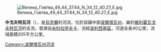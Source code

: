 [[Image:Велика_Говтва_49_44_37.64_N_34_12_40.27_E.jpg|right]]

'''中戈夫特瓦河'''（{{lang-uk|Середня Говтва}}），是[[烏克蘭|烏克蘭]]的河流，位於該國中部[[波爾塔瓦州|波爾塔瓦州]]，屬於[[維利霍瓦戈夫特瓦河|維利霍瓦戈夫特瓦河]]的支流，發源自[[米科拉伊夫卡_(津科夫區)|米科拉伊夫卡]]，流經[[波利西基區|波利西基區]]，河道全長40公里，流域面積205平方公里。

{{DEFAULTSORT:Середня Говтва}}
[[Category:波爾塔瓦州河流|Category:波爾塔瓦州河流]]


{{Ukraine-river-stub}}